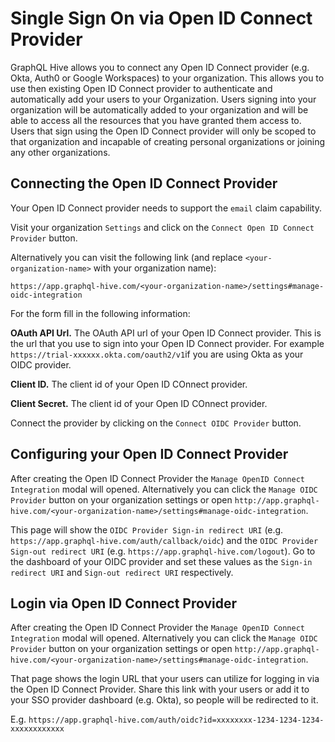 
# Single Sign On via Open ID Connect Provider

GraphQL Hive allows you to connect any Open ID Connect provider (e.g. Okta, Auth0 or Google Workspaces) to your organization.
This allows you to use then existing Open ID Connect provider to authenticate and automatically add your users to your Organization.
Users signing into your organization will be automatically added to your organization and will be able to access all the resources that you have granted them access to.
Users that sign using the Open ID Connect provider will only be scoped to that organization and incapable of creating personal organizations or joining any other organizations.

## Connecting the Open ID Connect Provider

<Callout emoji="💡">Your Open ID Connect provider needs to support the `email` claim capability.</Callout>

Visit your organization `Settings` and click on the `Connect Open ID Connect Provider` button.

Alternatively you can visit the following link (and replace `<your-organization-name>` with your organization name):

`https://app.graphql-hive.com/<your-organization-name>/settings#manage-oidc-integration`

For the form fill in the following information:

**OAuth API Url.** The OAuth API url of your Open ID Connect provider. This is the url that you use to sign into your Open ID Connect provider. For example `https://trial-xxxxxx.okta.com/oauth2/v1`if you are using Okta as your OIDC provider.

**Client ID.** The client id of your Open ID COnnect provider.

**Client Secret.** The client id of your Open ID COnnect provider.

Connect the provider by clicking on the `Connect OIDC Provider` button.

## Configuring your Open ID Connect Provider

After creating the Open ID Connect Provider the `Manage OpenID Connect Integration` modal will opened. Alternatively you can click the `Manage OIDC Provider` button on your organization settings or open `http://app.graphql-hive.com/<your-organization-name>/settings#manage-oidc-integration`.

This page will show the `OIDC Provider Sign-in redirect URI` (e.g. `https://app.graphql-hive.com/auth/callback/oidc`) and the `OIDC Provider Sign-out redirect URI` (e.g. `https://app.graphql-hive.com/logout`).
Go to the dashboard of your OIDC provider and set these values as the `Sign-in redirect URI` and `Sign-out redirect URI` respectively.

## Login via Open ID Connect Provider

After creating the Open ID Connect Provider the `Manage OpenID Connect Integration` modal will opened. Alternatively you can click the `Manage OIDC Provider` button on your organization settings or open `http://app.graphql-hive.com/<your-organization-name>/settings#manage-oidc-integration`.

That page shows the login URL that your users can utilize for logging in via the Open ID Connect Provider. Share this link with your users or add it to your SSO provider dashboard (e.g. Okta), so people will be redirected to it.

E.g. `https://app.graphql-hive.com/auth/oidc?id=xxxxxxxx-1234-1234-1234-xxxxxxxxxxxx`
